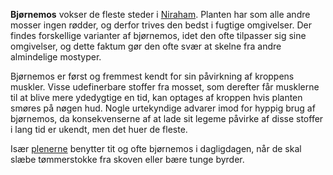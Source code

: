 {{title:Bjørnemos}}
{{author:Laura Holmegaard}}
{{timestamp:2009-11-23T11:46:37Z}}
{{copyright:Bjørnemos}}
'''Bjørnemos''' vokser de fleste steder i [[Niraham]]. Planten har som alle andre mosser ingen rødder, og derfor trives den bedst i fugtige omgivelser. Der findes forskellige varianter af bjørnemos, idet den ofte tilpasser sig sine omgivelser, og dette faktum gør den ofte svær at skelne fra andre almindelige mostyper.

Bjørnemos er først og fremmest kendt for sin påvirkning af kroppens muskler. Visse udefinerbare stoffer fra mosset, som derefter får musklerne til at blive mere ydedygtige en tid, kan optages af kroppen hvis planten smøres på nøgen hud. Nogle urtekyndige advarer imod for hyppig brug af bjørnemos, da konsekvenserne af at lade sit legeme påvirke af disse stoffer i lang tid er ukendt, men det huer de fleste.

Især [[plener|plenerne]] benytter tit og ofte bjørnemos i dagligdagen, når de skal slæbe tømmerstokke fra skoven eller bære tunge byrder.